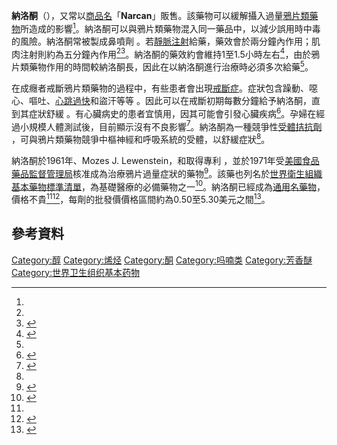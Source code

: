 {{medical}}
{{Drugbox
| Verifiedfields = changed
| Watchedfields = changed
| verifiedrevid = 440816974
| IUPAC_name = (1''S'',5''R'',13''R'',17''S'')- 10,17-dihydroxy- 4-(prop-2-en-1-yl)- 12-oxa- 4-azapentacyclo [9.6.1.0<sup>1,13</sup>.0<sup>5,17</sup>.0<sup>7,18</sup>] octadeca- 7(18),8,10-trien- 14-one
| image = Naloxone.svg
| image2 = Naloxone-3D-balls.png

<!--Clinical data-->
| tradename = Narcan、Evzio
| Drugs.com = {{drugs.com|monograph|naloxone-hydrochloride}}
| pregnancy_AU = B1
| pregnancy_US = C<ref name=AHFS2015/>
| legal_AU = S4
| legal_UK = POM
| routes_of_administration = 氣管、鼻、[[靜脈注射|靜脈注射]]、[[肌肉注射|肌肉注射]]

<!--Pharmacokinetic data-->
| bioavailability = 2%（口服，吸收率90%，但[[首过效应|首过效应]]很強）
| metabolism = [[肝|肝]]
| onset       = 2 min（IV），5 min (IM)<ref name=AHFS2015/>
| elimination_half-life = 1-1.5 h
| duration_of_action= 30 to 60 min<ref name=AHFS2015/>
| excretion = 尿液、膽道

<!--Identifiers-->
| CAS_number_Ref = {{cascite|correct|??}}
| CAS_number = 465-65-6
| ATC_prefix = V03
| ATC_suffix = AB15
| PubChem = 5284596
| IUPHAR_ligand = 1638
| DrugBank_Ref = {{drugbankcite|correct|drugbank}}
| DrugBank = DB01183
| ChemSpiderID_Ref = {{chemspidercite|correct|chemspider}}
| ChemSpiderID = 4447644
| UNII_Ref = {{fdacite|correct|FDA}}
| UNII = 36B82AMQ7N
| KEGG_Ref = {{keggcite|correct|kegg}}
| KEGG = D08249
| ChEBI_Ref = {{ebicite|changed|EBI}}
| ChEBI = 7459
| ChEMBL_Ref = {{ebicite|correct|EBI}}
| ChEMBL = 80

<!--Chemical data-->
| C=19 | H=21 | N=1 | O=4
| molecular_weight = 327.37 g/mol
| smiles = O=C1[C@@H]2OC3=C(O)C=CC4=C3[C@@]2([C@]5(CC1)O)CCN(CC=C)[C@@H]5C4
| InChI = 1/C19H21NO4/c1-2-8-20-9-7-18-15-11-3-4-12(21)16(15)24-17(18)13(22)5-6-19(18,23)14(20)10-11/h2-4,14,17,21,23H,1,5-10H2/t14-,17+,18+,19-/m1/s1
| StdInChI_Ref = {{stdinchicite|correct|chemspider}}
| StdInChI = 1S/C19H21NO4/c1-2-8-20-9-7-18-15-11-3-4-12(21)16(15)24-17(18)13(22)5-6-19(18,23)14(20)10-11/h2-4,14,17,21,23H,1,5-10H2/t14-,17+,18+,19-/m1/s1
| StdInChIKey_Ref = {{stdinchicite|correct|chemspider}}
| StdInChIKey = UZHSEJADLWPNLE-GRGSLBFTSA-N
| synonyms = <small>17-allyl- 4,5α-epoxy- 3,14-dihydroxymorphinan- 6-one</small>
}}

<!-- Medical uses -->
'''納洛酮'''（{{lang|en|Naloxone}}），又常以[[商品名|商品名]]「'''Narcan'''」販售。該藥物可以緩解攝入過量[[鴉片類藥物|鴉片類藥物]]所造成的影響<ref name=AHFS2015/>。納洛酮可以與鴉片類藥物混入同一藥品中，以減少誤用時中毒的風險。納洛酮常被製成鼻噴劑<!-- <ref name=AHFS2015/>-->。若[[靜脈注射|靜脈注射]]給藥，藥效會於兩分鐘內作用；肌肉注射則約為五分鐘內作用<ref name=AHFS2015/><ref>{{cite book|last1=Roberts|first1=James R.|title=Roberts and Hedges' clinical procedures in emergency medicine|date=2014|publisher=Elsevier Health Sciences|location=London|isbn=9781455748594|page=476|edition=6|url=https://books.google.ca/books?id=slyLreFkHuIC&pg=PA476}}</ref>。納洛酮的藥效約會維持1至1.5小時左右<ref>{{cite book|last1=Bosack|first1=Robert|title=Anesthesia Complications in the Dental Office|date=2015|publisher=John Wiley & Sons|isbn=9781118828625|page=191|url=https://books.google.ca/books?id=Rn51BwAAQBAJ&pg=PA191}}</ref>，由於鴉片類藥物作用的時間較納洛酮長，因此在以納洛酮進行治療時必須多次給藥<ref name=AHFS2015/>。

<!-- Side effects and mechanism -->
在成癮者戒斷鴉片類藥物的過程中，有些患者會出現[[藥物戒斷|戒斷症]]。症狀包含躁動、噁心、嘔吐、[[心跳過速|心跳過快]]和盜汗等等<!-- <ref name=AHFS2015/> -->。因此可以在戒斷初期每數分鐘給予納洛酮，直到其症狀舒緩<!-- <ref name=AHFS2015/> -->。有心臟病史的患者宜慎用，因其可能會引發心臟疾病<ref name=AHFS2015>{{cite web|title=Naloxone Hydrochloride|url=http://www.drugs.com/monograph/naloxone-hydrochloride.html|publisher=The American Society of Health-System Pharmacists|accessdate=Jan 2, 2015|archive-date=2015-01-02|archive-url=https://web.archive.org/web/20150102115454/http://www.drugs.com/monograph/naloxone-hydrochloride.html|dead-url=no}}</ref>。孕婦在經過小規模人體測試後，目前顯示沒有不良影響<ref name=TGA2014>{{cite web|title=Prescribing medicines in pregnancy database|url=http://www.tga.gov.au/hp/medicines-pregnancy.htm#.U1Yw8Bc3tqw|work=Australian Government|accessdate=22 April 2014|date=3 March 2014|archive-date=2014-04-08|archive-url=https://web.archive.org/web/20140408040902/http://www.tga.gov.au/hp/medicines-pregnancy.htm#.U1Yw8Bc3tqw|dead-url=no}}</ref>。納洛酮為一種競爭性[[受體拮抗劑|受體拮抗劑]]<!-- <ref name=AHFS2015/> -->，可與鴉片類藥物競爭中樞神經和呼吸系統的受體，以舒緩症狀<ref name=AHFS2015/>。

<!-- History, society and culture -->
納洛酮於1961年{{le|傑克·菲什曼|Jack Fishman}}、Mozes J. Lewenstein，和{{le|第一三共株式會社|Daiichi_Sankyo|三共株式會社}}取得專利<!-- <ref name="nyti_Jack"/> -->，並於1971年受[[美國食品藥品監督管理局|美國食品藥品監督管理局]]核准成為治療鴉片過量症狀的藥物<ref name="nyti_Jack">{{Cite web| title = Jack Fishman Dies at 83; Saved Many From Overdose| last = Yardley | first = William| work = New York Times| date = 14 December 2013| accessdate = 2015-07-06| url = http://www.nytimes.com/2013/12/15/business/jack-fishman-who-helped-develop-a-drug-to-treat-overdoses-dies-at-83.html?_r=0}}</ref>。該藥也列名於[[世界衛生組織基本藥物標準清單|世界衛生組織基本藥物標準清單]]，為基礎醫療的必備藥物之一<ref>{{cite web|title=WHO Model List of EssentialMedicines|url=http://apps.who.int/iris/bitstream/10665/93142/1/EML_18_eng.pdf?ua=1|work=World Health Organization|accessdate=22 April 2014|date=October 2013|archive-date=2014-04-23|archive-url=https://web.archive.org/web/20140423005004/http://apps.who.int/iris/bitstream/10665/93142/1/EML_18_eng.pdf?ua=1|dead-url=no}}</ref>。納洛酮已經成為[[通用名藥物|通用名藥物]]，價格不貴<ref name=AHFS2015/><ref>{{cite book|last1=Hamilton|first1=Richard J.|title=Tarascon pocket pharmacopoeia : 2014 classic shirt-pocket edition|date=2013|publisher=Jones & Bartlett Learning|location=Sudbury|isbn=9781284053982|page=174|edition=28|url=https://books.google.ca/books?id=y0KFAgAAQBAJ&pg=PA174}}</ref>，每劑的批發價價格區間約為0.50至5.30美元之間<ref>{{cite web|title=Naloxone HCL|url=http://erc.msh.org/dmpguide/resultsdetail.cfm?language=english&code=NAL04A&s_year=2014&year=2014&str=0%2E4%20mg%2Fml&desc=Naloxone%20HCl&pack=new&frm=AMPOULE&rte=INJ&class_code2=04%2E2%2E&supplement=&class_name=%2804%2E2%2E%29Specific%20antidotes%3Cbr%3E|website=International Drug Price Indicator Guide|accessdate=13 August 2015}}{{Dead link|date=2018年6月 |bot=InternetArchiveBot |fix-attempted=no }}</ref>。

==參考資料==
{{reflist}}

{{解毒剂}}
{{止痛药}}
{{Sigmaergics}}
{{Emergency medicine}}

[[Category:醇|Category:醇]]
[[Category:烯烃|Category:烯烃]]
[[Category:酮|Category:酮]]
[[Category:吗喃类|Category:吗喃类]]
[[Category:芳香醚|Category:芳香醚]]
[[Category:世界卫生组织基本药物|Category:世界卫生组织基本药物]]